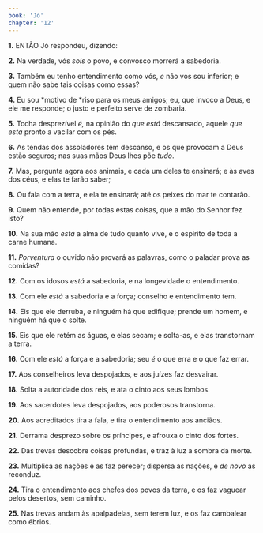 ```yaml
---
book: 'Jó'
chapter: '12'
---
```


**1.** ENTÃO Jó respondeu, dizendo:

**2.** Na verdade, vós *sois* o povo, e convosco morrerá a sabedoria.

**3.** Também eu tenho entendimento como vós, *e* não vos sou inferior; e quem não sabe tais coisas como essas?

**4.** Eu sou *motivo de *riso para os meus amigos; eu, que invoco a Deus, e ele me responde; o justo e perfeito serve de zombaria.

**5.** Tocha desprezível *é,* na opinião do *que está* descansado, aquele *que está* pronto a vacilar com os pés.

**6.** As tendas dos assoladores têm descanso, e os que provocam a Deus estão seguros; nas suas mãos Deus lhes põe *tudo*.

**7.** Mas, pergunta agora aos animais, e cada um deles te ensinará; e às aves dos céus, e elas te farão saber;

**8.** Ou fala com a terra, e ela te ensinará; até os peixes do mar te contarão.

**9.** Quem não entende, por todas estas coisas, que a mão do Senhor fez isto?

**10.** Na sua mão *está* a alma de tudo quanto vive, e o espírito de toda a carne humana.

**11.** *Porventura* o ouvido não provará as palavras, como o paladar prova as comidas?

**12.** Com os idosos *está* a sabedoria, e na longevidade o entendimento.

**13.** Com ele *está* a sabedoria e a força; conselho e entendimento tem.

**14.** Eis que ele derruba, e ninguém há que edifique; prende um homem, e ninguém há que o solte.

**15.** Eis que ele retém as águas, e elas secam; e solta-as, e elas transtornam a terra.

**16.** Com ele *está* a força e a sabedoria; seu *é* o que erra e o que faz errar.

**17.** Aos conselheiros leva despojados, e aos juízes faz desvairar.

**18.** Solta a autoridade dos reis, e ata o cinto aos seus lombos.

**19.** Aos sacerdotes leva despojados, aos poderosos transtorna.

**20.** Aos acreditados tira a fala, e tira o entendimento aos anciãos.

**21.** Derrama desprezo sobre os príncipes, e afrouxa o cinto dos fortes.

**22.** Das trevas descobre coisas profundas, e traz à luz a sombra da morte.

**23.** Multiplica as nações e as faz perecer; dispersa as nações, e *de novo* as reconduz.

**24.** Tira o entendimento aos chefes dos povos da terra, e os faz vaguear pelos desertos, sem caminho.

**25.** Nas trevas andam às apalpadelas, sem terem luz, e os faz cambalear como ébrios.